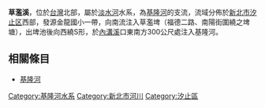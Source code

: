 
{{Infobox river
| river_name = 草濫溪
| native_name =  
| other_name = 
| etymology =
| image_name = 
| image_size =
| caption    = 
| origin     = 金龍國小一帶
| mouth      =
| progression = [[基隆河|基隆河]]
| basin_countries =
| location   = [[新北市|新北市]]
| length     = 
| elevation  = 
| mouth_elevation =
| discharge  =
| watershed  =  
| left_tribs =
| right_tribs =
}}
'''草濫溪'''，位於[[台灣|台灣]]北部，屬於[[淡水河|淡水河]]水系，為[[基隆河|基隆河]]的支流，流域分佈於[[新北市|新北市]][[汐止区|汐止区]]西部，發源金龍國小一帶，向南流注入草濫埤（福德二路、南陽街圍繞之埤塘），出埤池後向西繞S形，於[[內溝溪|內溝溪]]口東南方300公尺處注入基隆河。

==相關條目==
*[[基隆河|基隆河]]

{{淡水河}}

[[Category:基隆河水系|Category:基隆河水系]]
[[Category:新北市河川|Category:新北市河川]]
[[Category:汐止區|Category:汐止區]]